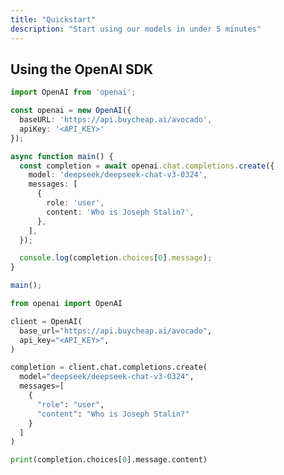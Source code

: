 ```yaml
---
title: "Quickstart"
description: "Start using our models in under 5 minutes"
---
```


## **Using the OpenAI SDK**

<CodeGroup>

```typescript TypeScript
import OpenAI from 'openai';

const openai = new OpenAI({
  baseURL: 'https://api.buycheap.ai/avocado',
  apiKey: '<API_KEY>'
});

async function main() {
  const completion = await openai.chat.completions.create({
    model: 'deepseek/deepseek-chat-v3-0324',
    messages: [
      {
        role: 'user',
        content: 'Who is Joseph Stalin?',
      },
    ],
  });

  console.log(completion.choices[0].message);
}

main();
```


```python Python
from openai import OpenAI

client = OpenAI(
  base_url="https://api.buycheap.ai/avocado",
  api_key="<API_KEY>",
)

completion = client.chat.completions.create(
  model="deepseek/deepseek-chat-v3-0324",
  messages=[
    {
      "role": "user",
      "content": "Who is Joseph Stalin?"
    }
  ]
)

print(completion.choices[0].message.content)
```

</CodeGroup>